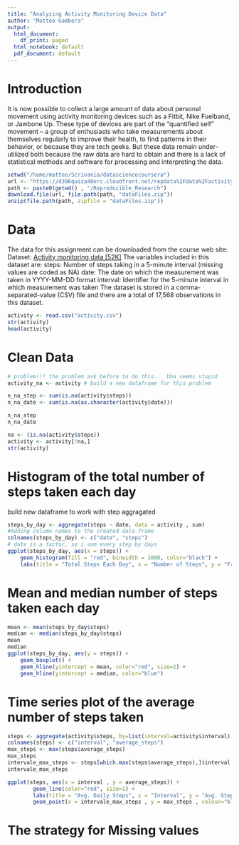 ```yaml
---
title: "Analyzing Activity Monitoring Device Data"
author: "Matteo Gambera"
output:
  html_document:
    df_print: paged
  html_notebook: default
  pdf_document: default
---
```


# Introduction
It is now possible to collect a large amount of data about personal movement using activity monitoring devices such as a Fitbit, Nike Fuelband, or Jawbone Up. These type of devices are part of the “quantified self” movement – a group of enthusiasts who take measurements about themselves regularly to improve their health, to find patterns in their behavior, or because they are tech geeks. But these data remain under-utilized both because the raw data are hard to obtain and there is a lack of statistical methods and software for processing and interpreting the data.

```r
setwd("/home/matteo/Scrivania/datasciencecoursera")
url <- "https://d396qusza40orc.cloudfront.net/repdata%2Fdata%2Factivity.zip"
path <- paste0(getwd() , "/Reproducible_Research")
download.file(url, file.path(path, "dataFiles.zip"))
unzip(file.path(path, zipfile = "dataFiles.zip"))
```

# Data
The data for this assignment can be downloaded from the course web site: Dataset: [Activity monitoring data [52K]](https://d396qusza40orc.cloudfront.net/repdata%2Fdata%2Factivity.zip) The variables included in this dataset are: steps: Number of steps taking in a 5-minute interval (missing values are coded as NA) date: The date on which the measurement was taken in YYYY-MM-DD format interval: Identifier for the 5-minute interval in which measurement was taken The dataset is stored in a comma-separated-value (CSV) file and there are a total of 17,568 observations in this dataset.

```r
activity <- read.csv("activity.csv")
str(activity)
head(activity)
```
# Clean Data

```r
# problem!!! the problem ask before to do this... bha seems stupid
activity_na <- activity # build a new dataframe for this problem

n_na_step <- sum(is.na(activity$steps))
n_na_date <- sum(is.na(as.character(activity$date)))

n_na_step
n_na_date

na <- (is.na(activity$steps))
activity <- activity[!na,]
str(activity)
```

# Histogram of the total number of steps taken each day
build new dataframe to work with step aggragated

```r
steps_by_day <- aggregate(steps ~ date, data = activity , sum)
#Adding column names to the created data frame
colnames(steps_by_day) <- c("date", "steps")
# date is a factor, so i sum every step by days
ggplot(steps_by_day, aes(x = steps)) +
    geom_histogram(fill = "red", binwidth = 1000, color="black") +
    labs(title = "Total Steps Each Day", x = "Number of Steps", y = "Frequency")
```
# Mean and median number of steps taken each day

```r
mean <- mean(steps_by_day$steps)
median <- median(steps_by_day$steps)
mean 
median
ggplot(steps_by_day, aes(y = steps)) +
    geom_boxplot() +
    geom_hline(yintercept = mean, color="red", size=2) +
    geom_hline(yintercept = median, color="blue") 


```
# Time series plot of the average number of steps taken

```r
steps <- aggregate(activity$steps, by=list(interval=activity$interval), FUN=mean)
colnames(steps) <- c("interval", "average_steps")
max_steps <- max(steps$average_steps)
max_steps
intervale_max_steps <- steps[which.max(steps$average_steps),]$interval
intervale_max_steps

ggplot(steps, aes(x = interval , y = average_steps)) + 
        geom_line(color="red", size=1) + 
        labs(title = "Avg. Daily Steps", x = "Interval", y = "Avg. Steps per day") +
        geom_point(x = intervale_max_steps , y = max_steps , colour="blue", size = 3)

```

# The strategy for Missing values 

```r


```

